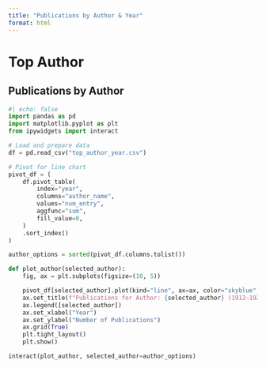 ```yaml
---
title: "Publications by Author & Year"
format: html
---
```


<h1 class="page-top">Top Author</h1>

## Publications by Author

```python
#| echo: false
import pandas as pd
import matplotlib.pyplot as plt
from ipywidgets import interact

# Load and prepare data
df = pd.read_csv("top_author_year.csv")

# Pivot for line chart
pivot_df = (
    df.pivot_table(
        index="year",
        columns="author_name",
        values="num_entry",
        aggfunc="sum",
        fill_value=0,
    )
    .sort_index()
)

author_options = sorted(pivot_df.columns.tolist())

def plot_author(selected_author):
    fig, ax = plt.subplots(figsize=(10, 5))

    pivot_df[selected_author].plot(kind="line", ax=ax, color="skyblue", marker='o')
    ax.set_title(f"Publications for Author: {selected_author} (1912–1922)")
    ax.legend([selected_author])
    ax.set_xlabel("Year")
    ax.set_ylabel("Number of Publications")
    ax.grid(True)
    plt.tight_layout()
    plt.show()

interact(plot_author, selected_author=author_options)
```